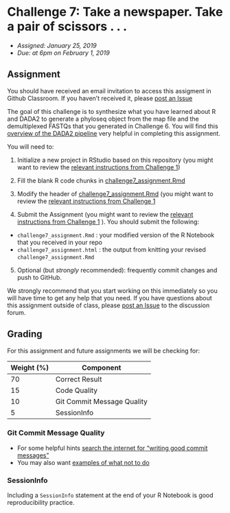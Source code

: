 # Challenge 7: Take a newspaper. Take a pair of scissors . . . 
- *Assigned: January 25, 2019*
- *Due: at 6pm on February 1, 2019*

## Assignment
You should have received an email invitation to access this assigment in Github Classroom.  If you haven't received it, please [post an Issue](https://github.com/IBIEM/community/issues)

The goal of this challenge is to synthesize what you have learned about R and DADA2 to generate a phyloseq object from the map file and the demultiplexed FASTQs that you generated in Challenge 6.  You will find this [overview of the DADA2 pipeline](https://gitlab.oit.duke.edu/IBIEM/IBIEM_2018_2019/blob/master/content/lessons/dada2_pipeline_toc.md) very helpful in completing this assignment.

You will need to:

1. Initialize a new project in RStudio based on this repository (you might want to review the [relevant instructions from Challenge 1](https://github.com/IBIEM/challenge_1/blob/master/README.Rmd#initialize-a-new-project))

2. Fill the blank R code chunks in [challenge7_assignment.Rmd](challenge7_assignment.Rmd)

3. Modify the header of [challenge7_assignment.Rmd](challenge7_assignment.Rmd) (you might want to review the [relevant instructions from Challenge 1](https://github.com/IBIEM/challenge_1/blob/master/README.Rmd#modify-the-header)

4. Submit the Assignment (you might want to review the [relevant instructions from Challenge 1](https://github.com/IBIEM/challenge_1/blob/master/README.Rmd#submitting-the-assignment) ).  You should submit the following:
  - `challenge7_assignment.Rmd` : your modified version of the R Notebook that you received in your repo
  - `challenge7_assignment.html` : the output from knitting your revised `challenge7_assignment.Rmd`

5. Optional (but *strongly* recommended): frequently commit changes and push to GitHub.

We strongly recommend that you start working on this immediately so you will have time to get any help that you need.  If you have questions about this assignment outside of class, please [post an Issue](https://github.com/IBIEM/community/issues) to the discussion forum.


## Grading
For this assignment and future assignments we will be checking for:

| Weight (%) | Component                  |
|------------|----------------------------|
|         70 | Correct Result             |
|         15 | Code Quality               |
|         10 | Git Commit Message Quality |
|          5 | SessionInfo                |


### Git Commit Message Quality
  - For some helpful hints [search the internet for "writing good commit messages"](https://duckduckgo.com/?q=writing+good+commit+messages)
  - You may also want [examples of what not to do](https://xkcd.com/1296/)

### SessionInfo
Including a `SessionInfo` statement at the end of your R Notebook is good reproducibility practice.

